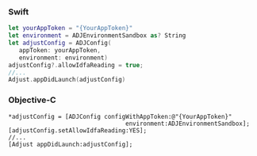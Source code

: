 <Tabs>
<Tab sync="swift">

### Swift

```swift {6}
let yourAppToken = "{YourAppToken}"
let environment = ADJEnvironmentSandbox as? String
let adjustConfig = ADJConfig(
   appToken: yourAppToken,
   environment: environment)
adjustConfig?.allowIdfaReading = true;
//...
Adjust.appDidLaunch(adjustConfig)
```

</Tab>
<Tab sync="objc">

### Objective-C

```objc {3}
*adjustConfig = [ADJConfig configWithAppToken:@"{YourAppToken}"
                                 environment:ADJEnvironmentSandbox];
[adjustConfig.setAllowIdfaReading:YES];
//...
[Adjust appDidLaunch:adjustConfig];
```

</Tab>
</Tabs>
